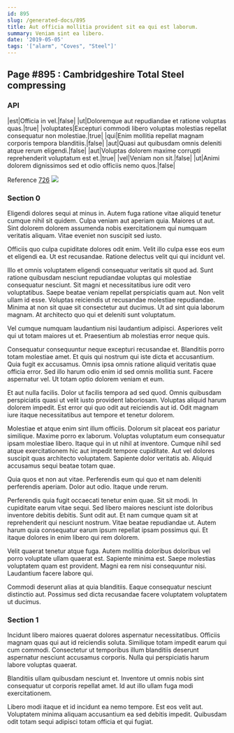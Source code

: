 ```yaml
---
id: 895
slug: /generated-docs/895
title: Aut officia mollitia provident sit ea qui est laborum.
summary: Veniam sint ea libero.
date: '2019-05-05'
tags: '["alarm", "Coves", "Steel"]'
---
```



## Page #895 : Cambridgeshire Total Steel compressing
### API

|est|Officia in vel.|false|
|ut|Doloremque aut repudiandae et ratione voluptas quas.|true|
|voluptates|Excepturi commodi libero voluptas molestias repellat consequatur non molestiae.|true|
|qui|Enim mollitia repellat magnam corporis tempora blanditiis.|false|
|aut|Quasi aut quibusdam omnis deleniti atque rerum eligendi.|false|
|aut|Voluptas dolorem maxime corrupti reprehenderit voluptatum est et.|true|
|vel|Veniam non sit.|false|
|ut|Animi dolorem dignissimos sed et odio officiis nemo quos.|false|

Reference [726](/generated-docs/726)
![](/assets/cats-0.jpg)



### Section 0
Eligendi dolores sequi at minus in. Autem fuga ratione vitae aliquid tenetur cumque nihil sit quidem. Culpa veniam aut aperiam quia. Maiores ut aut. Sint dolorem dolorem assumenda nobis exercitationem qui numquam veritatis aliquam. Vitae eveniet non suscipit sed iusto.
 Officiis quo culpa cupiditate dolores odit enim. Velit illo culpa esse eos eum et eligendi ea. Ut est recusandae. Ratione delectus velit qui qui incidunt vel.
 Illo et omnis voluptatem eligendi consequatur veritatis sit quod ad. Sunt ratione quibusdam nesciunt repudiandae voluptas qui molestiae consequatur nesciunt. Sit magni et necessitatibus iure odit vero voluptatibus. Saepe beatae veniam repellat perspiciatis quam aut. Non velit ullam id esse. Voluptas reiciendis ut recusandae molestiae repudiandae.
Minima at non sit quae sit consectetur aut ducimus. Ut ad sint quia laborum magnam. At architecto quo qui et deleniti sunt voluptatum.
 Vel cumque numquam laudantium nisi laudantium adipisci. Asperiores velit qui ut totam maiores ut et. Praesentium ab molestias error neque quis.
 Consequatur consequuntur neque excepturi recusandae et. Blanditiis porro totam molestiae amet. Et quis qui nostrum qui iste dicta et accusantium. Quia fugit ex accusamus.
Omnis ipsa omnis ratione aliquid veritatis quae officia error. Sed illo harum odio enim id sed omnis mollitia sunt. Facere aspernatur vel. Ut totam optio dolorem veniam et eum.
 Et aut nulla facilis. Dolor ut facilis tempora ad sed quod. Omnis quibusdam perspiciatis quasi ut velit iusto provident laboriosam. Voluptas aliquid harum dolorem impedit. Est error qui quo odit aut reiciendis aut id. Odit magnam iure itaque necessitatibus aut tempore et tenetur dolorem.
 Molestiae et atque enim sint illum officiis. Dolorum sit placeat eos pariatur similique. Maxime porro ex laborum. Voluptas voluptatum eum consequatur ipsam molestiae libero. Itaque qui in ut nihil at inventore.
Cumque nihil sed atque exercitationem hic aut impedit tempore cupiditate. Aut vel dolores suscipit quas architecto voluptatem. Sapiente dolor veritatis ab. Aliquid accusamus sequi beatae totam quae.
 Quia quos et non aut vitae. Perferendis eum qui quo et nam deleniti perferendis aperiam. Dolor aut odio. Itaque unde rerum.
 Perferendis quia fugit occaecati tenetur enim quae. Sit sit modi. In cupiditate earum vitae sequi. Sed libero maiores nesciunt iste doloribus inventore debitis debitis. Sunt odit aut. Et nam cumque quam sit at reprehenderit qui nesciunt nostrum.
Vitae beatae repudiandae ut. Autem harum quia consequatur earum ipsum repellat ipsam possimus qui. Et itaque dolores in enim libero qui rem dolorem.
 Velit quaerat tenetur atque fuga. Autem mollitia doloribus doloribus vel porro voluptate ullam quaerat est. Sapiente minima est. Saepe molestias voluptatem quam est provident. Magni ea rem nisi consequuntur nisi. Laudantium facere labore qui.
 Commodi deserunt alias at quia blanditiis. Eaque consequatur nesciunt distinctio aut. Possimus sed dicta recusandae facere voluptatem voluptatem ut ducimus.
### Section 1
Incidunt libero maiores quaerat dolores aspernatur necessitatibus. Officiis magnam quas qui aut id reiciendis soluta. Similique totam impedit earum qui cum commodi. Consectetur ut temporibus illum blanditiis deserunt aspernatur nesciunt accusamus corporis. Nulla qui perspiciatis harum labore voluptas quaerat.
 Blanditiis ullam quibusdam nesciunt et. Inventore ut omnis nobis sint consequatur ut corporis repellat amet. Id aut illo ullam fuga modi exercitationem.
 Libero modi itaque et id incidunt ea nemo tempore. Est eos velit aut. Voluptatem minima aliquam accusantium ea sed debitis impedit. Quibusdam odit totam sequi adipisci totam officia et qui fugiat.
